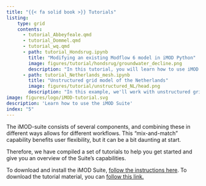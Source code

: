 ```yaml
---
title: "{{< fa solid book >}} Tutorials"
listing:
    type: grid
    contents:
      - tutorial_Abbeyfeale.qmd
      - tutorial_Dommel.qmd
      - tutorial_wq.qmd
      - path: tutorial_Hondsrug.ipynb
        title: "Modifying an existing Modflow 6 model in iMOD Python"
        image: figures/tutorial/hondsrug/groundwater_decline.png
        description: "In this tutorial, you will learn how to use iMOD Python for building, running and analysing your MODFLOW 6 model."
      - path: tutorial_Netherlands_mesh.ipynb
        title: "Unstructured grid model of the Netherlands"
        image: figures/tutorial/unstructured_NL/head.png
        description: "In this example, we'll work with unstructured grid. We'll create a very simple unstructured model of the Netherlands from scratch."
image: figures/logo/iMOD-tutorial.svg
description: 'Learn how to use the iMOD Suite'
index: "5"
---
```


The iMOD-suite consists of several components, and combining these in different
ways allows for different workflows. This "mix-and-match" capability benefits
user flexibility, but it can be a bit daunting at start.

Therefore, we have compiled a set of tutorials to help you get started and give
you an overview of the Suite's capabilities.

To download and install the iMOD Suite, [follow the instructions
here](https://deltares.github.io/iMOD-Documentation/viewer_install.html). To
download the tutorial material, you can [follow this
link.](https://deltares.thegood.cloud/s/8JxcJK5jijijEQs)
